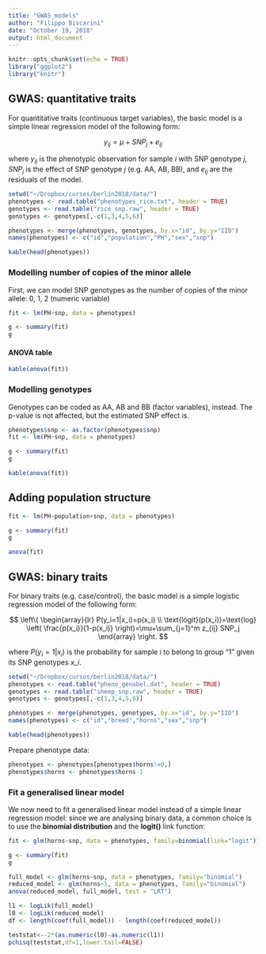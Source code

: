 ```yaml
---
title: "GWAS_models"
author: "Filippo Biscarini"
date: "October 19, 2018"
output: html_document
---
```


```r
knitr::opts_chunk$set(echo = TRUE)
library("ggplot2")
library("knitr")
```

## GWAS: quantitative traits

For quantitative traits (continuous target variables), the basic model is a simple linear regression model of the following form:

$$
y_{ij}=\mu+SNP_j+e_{ij}
$$

where $y_{ij}$ is the phenotypic observation for sample *i* with SNP genotype *j*, $SNP_j$ is the effect of SNP genotype *j* (e.g. AA, AB, BB), and $e_{ij}$ are the residuals of the model.

```r
setwd("~/Dropbox/cursos/berlin2018/data/")
phenotypes <- read.table("phenotypes_rice.txt", header = TRUE)
genotypes <- read.table("rice_snp.raw", header = TRUE)
genotypes <- genotypes[,-c(1,3,4,5,6)]

phenotypes <- merge(phenotypes, genotypes, by.x="id", by.y="IID")
names(phenotypes) <- c("id","population","PH","sex","snp")

kable(head(phenotypes))
```

### Modelling number of copies of the minor allele

First, we can model SNP genotypes as the number of copies of the minor allele: 0, 1, 2 (numeric variable)

```r
fit <- lm(PH~snp, data = phenotypes)
```

```r
g <- summary(fit)
g
```

#### ANOVA table

```r
kable(anova(fit))
```

### Modelling genotypes

Genotypes can be coded as AA, AB and BB (factor variables), instead. The p-value is not affected, but the estimated SNP effect is.

```r
phenotypes$snp <- as.factor(phenotypes$snp)
fit <- lm(PH~snp, data = phenotypes)
```

```r
g <- summary(fit)
g
```

```r
kable(anova(fit))
```

## Adding population structure

```r
fit <- lm(PH~population+snp, data = phenotypes)
```

```r
g <- summary(fit)
g
```

```r
anova(fit)
```

## GWAS: binary traits

For binary traits (e.g. case/control), the basic model is a simple logistic regression model of the following form:

$$
\left\{ 
\begin{array}{lr}
P(y_i=1|x_i)=p(x_i) \\
\text{logit}(p(x_i))=\text{log} \left( \frac{p(x_i)}{1-p(x_i)} \right)=\mu+\sum_{j=1}^m z_{ij} SNP_j
\end{array}
\right.
$$

where $P(y_i=1|x_i)$ is the probability for sample *i* to belong to group "1" given its SNP genotypes *x_i*.

```r
setwd("~/Dropbox/cursos/berlin2018/data/")
phenotypes <- read.table("pheno_genabel.dat", header = TRUE)
genotypes <- read.table("sheep_snp.raw", header = TRUE)
genotypes <- genotypes[,-c(1,3,4,5,6)]

phenotypes <- merge(phenotypes, genotypes, by.x="id", by.y="IID")
names(phenotypes) <- c("id","breed","horns","sex","snp")

kable(head(phenotypes))
```

Prepare phenotype data:

```r
phenotypes <- phenotypes[phenotypes$horns!=0,]
phenotypes$horns <- phenotypes$horns-1
```

### Fit a generalised linear model

We now need to fit a generalised linear model instead of a simple linear regression model: since we are analysing binary data, a common choice is to use the **binomial distribution** and the **logit()** link function: 

```r
fit <- glm(horns~snp, data = phenotypes, family=binomial(link="logit"))
```

```r
g <- summary(fit)
g
```

```r
full_model <- glm(horns~snp, data = phenotypes, family="binomial")
reduced_model <- glm(horns~1, data = phenotypes, family="binomial")
anova(reduced_model, full_model, test = "LRT")

l1 <- logLik(full_model)
l0 <- logLik(reduced_model)
df <- length(coef(full_model)) - length(coef(reduced_model)) 

teststat<--2*(as.numeric(l0)-as.numeric(l1))
pchisq(teststat,df=1,lower.tail=FALSE)
```


